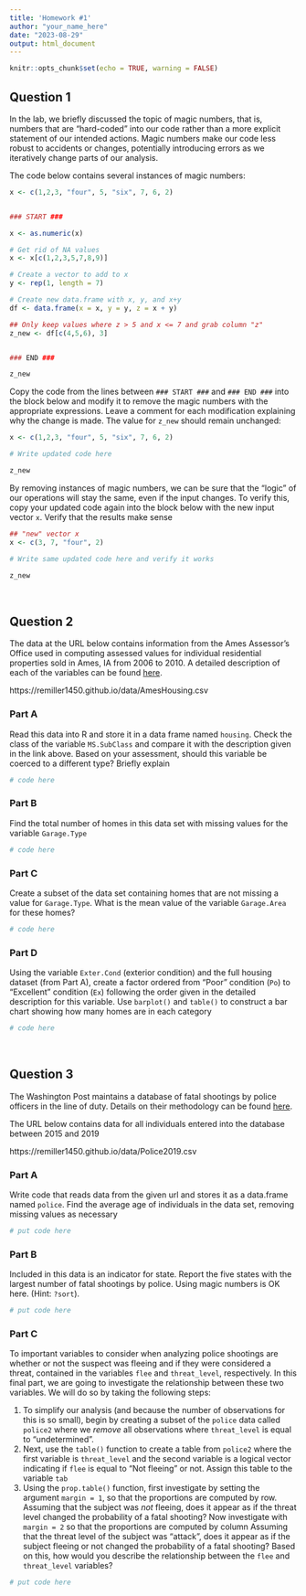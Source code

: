```yaml
---
title: 'Homework #1'
author: "your_name_here"
date: "2023-08-29"
output: html_document
---
```


```r
knitr::opts_chunk$set(echo = TRUE, warning = FALSE)
```


## Question 1

In the lab, we briefly discussed the topic of magic numbers, that is, numbers that are "hard-coded" into our code rather than a more explicit statement of our intended actions. Magic numbers make our code less robust to accidents or changes, potentially introducing errors as we iteratively change parts of our analysis.

The code below contains several instances of magic numbers:

```r
x <- c(1,2,3, "four", 5, "six", 7, 6, 2)


### START ###

x <- as.numeric(x)

# Get rid of NA values
x <- x[c(1,2,3,5,7,8,9)]

# Create a vector to add to x
y <- rep(1, length = 7)

# Create new data.frame with x, y, and x+y
df <- data.frame(x = x, y = y, z = x + y)

## Only keep values where z > 5 and x <= 7 and grab column "z"
z_new <- df[c(4,5,6), 3]


### END ###

z_new
```

Copy the code from the lines between `### START ###` and `### END ###` into the block below and modify it to remove the magic numbers with the appropriate expressions. Leave a comment for each modification explaining why the change is made. The value for `z_new` should remain unchanged:

```r
x <- c(1,2,3, "four", 5, "six", 7, 6, 2)

# Write updated code here

z_new
```

By removing instances of magic numbers, we can be sure that the "logic" of our operations will stay the same, even if the input changes. To verify this, copy your updated code again into the block below with the new input vector `x`. Verify that the results make sense

```r
## "new" vector x
x <- c(3, 7, "four", 2)

# Write same updated code here and verify it works

z_new
```

$~$


## Question 2

The data at the URL below  contains information from the Ames Assessor's Office used in computing assessed values for individual residential properties sold in Ames, IA from 2006 to 2010. A detailed description of each of the variables can be found [here](https://jse.amstat.org/v19n3/decock/DataDocumentation.txt).

https://remiller1450.github.io/data/AmesHousing.csv

### Part A

Read this data into R and store it in a data frame named `housing`. Check the class of the variable `MS.SubClass` and compare it with the description given in the link above. Based on your assessment, should this variable be coerced to a different type? Briefly explain

```r
# code here
```

### Part B

Find the total number of homes in this data set with missing values for the variable `Garage.Type`

```r
# code here
```

### Part C

Create a subset of the data set containing homes that are not missing a value for `Garage.Type`. What is the mean value of the variable `Garage.Area` for these homes?

```r
# code here
```

### Part D

Using the variable `Exter.Cond` (exterior condition) and the full housing dataset (from Part A), create a factor ordered from "Poor" condition (`Po`) to "Excellent" condition (`Ex`) following the order given in the detailed description for this variable. Use `barplot()` and `table()` to construct a bar chart showing how many homes are in each category

```r
# code here
```

$~$

## Question 3

The Washington Post maintains a database of fatal shootings by police officers in the line of duty. Details on their methodology can be found [here](https://github.com/washingtonpost/data-police-shootings).

The URL below contains data for all individuals entered into the database between 2015 and 2019

https://remiller1450.github.io/data/Police2019.csv

### Part A 

Write code that reads data from the given url and stores it as a data.frame named `police`. Find the average age of individuals in the data set, removing missing values as necessary

```r
# put code here
```

### Part B

Included in this data is an indicator for state. Report the five states with the largest number of fatal shootings by police. Using magic numbers is OK here. (Hint: `?sort`).

```r
# put code here
```

### Part C

To important variables to consider when analyzing police shootings are whether or not the suspect was fleeing and if they were considered a threat, contained in the variables `flee` and `threat_level`, respectively. In this final part, we are going to investigate the relationship between these two variables. We will do so by taking the following steps:

  1. To simplify our analysis (and because the number of observations for this is so small), begin by creating a subset of the `police` data called `police2` where we *remove* all observations where `threat_level` is equal to "undetermined".
  2. Next, use the `table()` function to create a table from `police2` where the first variable is `threat_level` and the second variable is a logical vector indicating if `flee` is equal to "Not fleeing" or not. Assign this table to the variable `tab`
  3. Using the `prop.table()` function, first investigate by setting the argument `margin = 1`, so that the proportions are computed by row. Assuming that the subject was *not* fleeing, does it appear as if the threat level changed the probability of a  fatal shooting? Now investigate with `margin = 2` so that the proportions are computed by column Assuming that the threat level of the subject was "attack", does it appear as if the subject fleeing or not changed the probability of a fatal shooting? Based on this, how would you describe the relationship between the `flee` and `threat_level` variables?

```r
# put code here
```
















